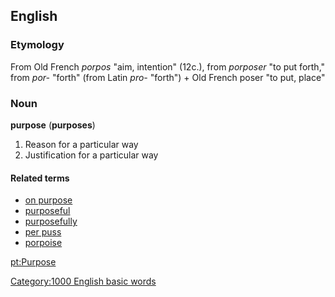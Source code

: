 ==English==
===Etymology===
From Old French ''porpos'' "aim, intention" (12c.), from ''porposer'' "to put forth," from ''por-'' "forth" (from Latin ''pro-'' "forth") + Old French poser "to put, place"

===Noun===
'''purpose''' ('''purposes''')
# Reason for a particular way
# Justification for a particular way

====Related terms====
*[[on purpose]]
*[[purposeful]]
*[[purposefully]]
*[[per puss]]
*[[porpoise]]

[[pt:Purpose]]
[[Category:1000 English basic words]]